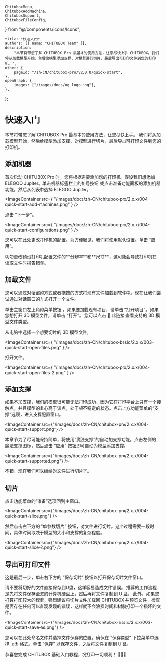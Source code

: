 	ChituboxMenu,
	ChituboxAddMachine,
	ChituboxSupport,
	ChituboxFileConfig,
} from "@/components/icons/Icons";

	title: "快速入门",
	authors: [{ name: "CHITUBOX Team" }],
	description:
		"本节将带您了解 CHITUBOX Pro 最基本的使用方法，让您尽快上手 CHITUBOX。我们将从加载模型开始，然后给模型添加支撑、对模型进行切片，最后导出可打印文件到您的打印机。",
	other: {
		pageId: "/zh-CN/chitubox-pro/v2.0.0/quick-start",
	},
	openGraph: {
		images: ["/images/docs/og_logo.png"],
	},
};

# 快速入门

本节将带您了解 CHITUBOX Pro 最基本的使用方法，让您尽快上手。 我们将从加载模型开始，然后给模型添加支撑、对模型进行切片，最后导出可打印文件到您的打印机。

## 添加机器

首次启动 CHITUBOX Pro 时，您将根据需要添加您的打印机。假设我们想添加 ELEGOO Jupiter。单击机器标签栏上的加号按钮 <ChituboxAddMachine size={24} />或点击<NextLink href="/zh-CN/chitubox-pro/latest/user-interface/function-menu#准备功能面板">准备功能面板</NextLink>的添加机器功能，然后从列表中选择 ELEGOO Jupiter。

<ImageContainer
	src={
		"/images/docs/zh-CN/chitubox-pro/2.x.x/004-quick-start-add-machines.png"
	}
/>

点击 “下一步”。

<ImageContainer
	src={
		"/images/docs/zh-CN/chitubox-pro/2.x.x/004-quick-start-configurations.png"
	}
/>

您可以在此处更改打印机的配置。为方便起见，我们将使用默认设置。单击 “应用”。

<Admonition type="warning" title="警告">
	切勿更改预设打印机配置文件的**分辨率**和**尺寸**，这可能会导致打印机在读取文件时报告错误。
</Admonition>

## 加载文件

您可以通过对话窗的方式或者拖拽的方式将现有文件加载到软件中。现在让我们尝试通过对话窗口的方式打开一个文件。

单击主窗口左上角的菜单按钮 <ChituboxMenu size={24} />。如果要加载现有项目，请单击 “打开项目”。如果您想打开 3D 模型文件，请单击 “打开”。 您可以点击 <NextLink href="/zh-CN/chitubox-pro/latest/file#3d-网格文件">🔗 此链接</NextLink> 查看支持的 3D 模型文件类型。

从电脑中选择一个想要切片的 3D 模型文件。

<ImageContainer
	src={
		"/images/docs/zh-CN/chitubox-basic/2.x.x/003-quick-start-open-files.png"
	}
/>

打开文件。

<ImageContainer
	src={
		"/images/docs/zh-CN/chitubox-pro/2.x.x/004-quick-start-open-files-2.png"
	}
/>

## 添加支撑

如果不加支撑，我们的模型很可能无法打印成功，因为它在打印平台上只有一个接触点，并且模型的重心高于该点，处于极不稳定的状态。点击上方<NextLink href="/zh-CN/chitubox-pro/latest/user-interface/function-menu">功能菜单</NextLink>的“支撑”选项，进入支撑配置窗口。

<ImageContainer
	src={"/images/docs/zh-CN/chitubox-pro/2.x.x/004-quick-start-support.png"}
/>

本章节为了尽可能保持简单，将使用“魔法支撑”的自动加支撑功能。点击左侧的 <MagicSupport />魔法支撑图标，然后点击 “应用” 按钮即可自动为模型添加支撑。

<ImageContainer
	src={"/images/docs/zh-CN/chitubox-pro/2.x.x/004-quick-start-supported.png"}
/>

不错，现在我们可以继续对文件进行切片了。

## 切片

点击功能菜单的“准备”选项回到主窗口。

<ImageContainer
	src={"/images/docs/zh-CN/chitubox-pro/2.x.x/004-quick-start-slice.png"}
/>

然后点击右下方的 “单参数切片” 按钮，对文件进行切片。这个过程需要一段时间，具体时间取决于模型的大小和支撑的复杂程度。

<ImageContainer
	src={"/images/docs/zh-CN/chitubox-pro/2.x.x/004-quick-start-slice-2.png"}
/>

## 导出可打印文件

这是最后一步，单击右下方的 “保存切片” 按钮以打开保存切片文件窗口。

<Admonition type="warning" title="警告">
	请不要将切好的文件直接保存到U盘，这样容易造成文件错误。
	推荐的工作流程是先将文件保存至您的计算机硬盘上，然后再将文件复制到 U 盘。
	此外，如果您打算打印较大的模型，强烈建议将切片文件加载回 CHITUBOX
	并预览文件，检查是否存在任何可以直观发现的错误，这样就不会浪费时间和树脂打印一个损坏的文件。
</Admonition>

<ImageContainer
	src={"/images/docs/zh-CN/chitubox-basic/2.x.x/003-quick-start-save-as.png"}
/>

您可以在此处命名文件并选择文件保存的位置。确保在 “保存类型” 下拉菜单中选择 _.ctb_ 格式。单击 “保存” 以保存文件，之后将文件复制到 U 盘。

恭喜您完成 CHITUBOX 基础入门教程，祝打印一切顺利！ 🎉🎉🎉

